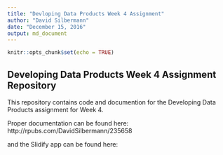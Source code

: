 ```yaml
---
title: "Devloping Data Products Week 4 Assignment"
author: "David Silbermann"
date: "December 15, 2016"
output: md_document
---
```


```r
knitr::opts_chunk$set(echo = TRUE)
```

## Developing Data Products Week 4 Assignment Repository

This repository contains code and documention for the Developing Data Products assignment for Week 4.  

Proper documentation can be found here: http://rpubs.com/DavidSilbermann/235658

and the Slidify app can be found here:  


